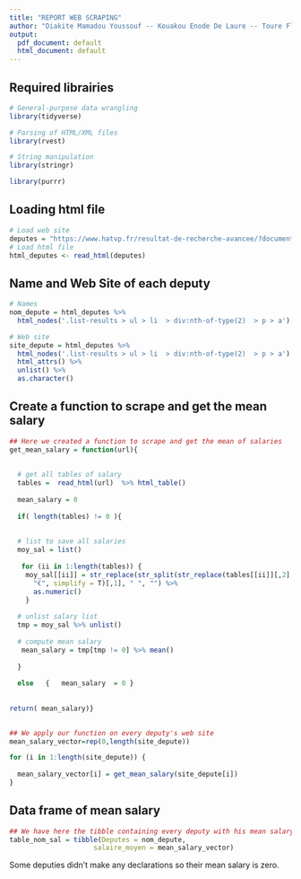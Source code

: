 ```yaml
---
title: "REPORT WEB SCRAPING"
author: "Diakite Mamadou Youssouf -- Kouakou Enode De Laure -- Toure Florentin"
output:
  pdf_document: default
  html_document: default
---
```

## Required librairies

```r
# General-purpose data wrangling
library(tidyverse)  

# Parsing of HTML/XML files  
library(rvest)    

# String manipulation
library(stringr)   

library(purrr)
```

## Loading html file

```r
# Load web site
deputes = "https://www.hatvp.fr/resultat-de-recherche-avancee/?document=&mandat=depute&region=0&dep="
# Load html file
html_deputes <- read_html(deputes)

```

## Name and Web Site of each deputy

```r
# Names
nom_depute = html_deputes %>%   
  html_nodes('.list-results > ul > li  > div:nth-of-type(2)  > p > a')   %>% html_text()

# Web site
site_depute = html_deputes %>%   
  html_nodes('.list-results > ul > li  > div:nth-of-type(2)  > p > a')   %>%  
  html_attrs() %>%
  unlist() %>% 
  as.character()

```

## Create a function to scrape and get the mean salary

```r
## Here we created a function to scrape and get the mean of salaries 
get_mean_salary = function(url){
  
  
  # get all tables of salary 
  tables =  read_html(url)  %>% html_table() 
  
  mean_salary = 0
  
  if( length(tables) != 0 ){   
  
  
  # list to save all salaries
  moy_sal = list()
  
   for (ii in 1:length(tables)) {
    moy_sal[[ii]] = str_replace(str_split(str_replace(tables[[ii]][,2], " ", ""),
      "€", simplify = T)[,1], " ", "") %>% 
      as.numeric() 
    }
  
  # unlist salary list
  tmp = moy_sal %>% unlist()
  
  # compute mean salary
   mean_salary = tmp[tmp != 0] %>% mean()
  
  }
  
  else   {   mean_salary  = 0 }
  
  
return( mean_salary)}
  

## We apply our function on every deputy's web site
mean_salary_vector=rep(0,length(site_depute))

for (i in 1:length(site_depute)) {
  
  mean_salary_vector[i] = get_mean_salary(site_depute[i])
}

```

## Data frame of mean salary

```r
## We have here the tibble containing every deputy with his mean salary
table_nom_sal = tibble(Deputes = nom_depute, 
                     salaire_moyen = mean_salary_vector)
```

Some deputies didn't make any declarations so their mean salary is zero.

